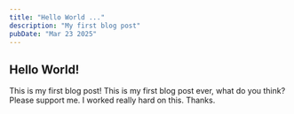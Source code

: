 ```yaml
---
title: "Hello World ..."
description: "My first blog post"
pubDate: "Mar 23 2025"
---
```


## Hello World!

This is my first blog post! This is my first blog post ever, what do you think? Please support me. I worked really hard on this. Thanks.
